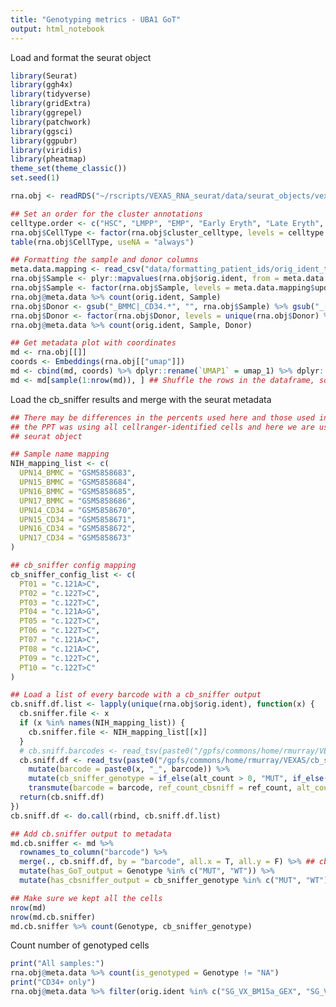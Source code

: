 ```yaml
---
title: "Genotyping metrics - UBA1 GoT"
output: html_notebook
---
```


Load and format the seurat object
```r
library(Seurat)
library(ggh4x)
library(tidyverse)
library(gridExtra)
library(ggrepel)
library(patchwork)
library(ggsci)
library(ggpubr)
library(viridis)
library(pheatmap)
theme_set(theme_classic())
set.seed(1)

rna.obj <- readRDS("~/rscripts/VEXAS_RNA_seurat/data/seurat_objects/vexas_final_RNA_data_celltypes_umap_updated_20231218.rds")

## Set an order for the cluster annotations
celltype.order <- c("HSC", "LMPP", "EMP", "Early Eryth", "Late Eryth", "MkP", "BaEoMa", "CLP", "GMP", "cDC", "CD14 Mono", "B", "pDC", "CD4 T", "CD8 T", "NK", "Plasma")
rna.obj$CellType <- factor(rna.obj$cluster_celltype, levels = celltype.order)
table(rna.obj$CellType, useNA = "always")

## Formatting the sample and donor columns
meta.data.mapping <- read_csv("data/formatting_patient_ids/orig_ident_to_study_id_mapping_manually_updated_2024-03-29.csv")
rna.obj$Sample <- plyr::mapvalues(rna.obj$orig.ident, from = meta.data.mapping$orig.ident, to = meta.data.mapping$updated_name)
rna.obj$Sample <- factor(rna.obj$Sample, levels = meta.data.mapping$updated_name %>% sort())
rna.obj@meta.data %>% count(orig.ident, Sample)
rna.obj$Donor <- gsub("_BMMC|_CD34.*", "", rna.obj$Sample) %>% gsub("_[A|B]", "", .)
rna.obj$Donor <- factor(rna.obj$Donor, levels = unique(rna.obj$Donor) %>% sort())
rna.obj@meta.data %>% count(orig.ident, Sample, Donor)

## Get metadata plot with coordinates
md <- rna.obj[[]]
coords <- Embeddings(rna.obj[["umap"]])
md <- cbind(md, coords) %>% dplyr::rename(`UMAP1` = umap_1) %>% dplyr::rename(`UMAP2` = umap_2)
md <- md[sample(1:nrow(md)), ] ## Shuffle the rows in the dataframe, so plotting order is random

```



Load the cb_sniffer results and merge with the seurat metadata
```r
## There may be differences in the percents used here and those used in the PPT made previously because
## the PPT was using all cellranger-identified cells and here we are using only cells in our final QC-filtered
## seurat object

## Sample name mapping
NIH_mapping_list <- c(
  UPN14_BMMC = "GSM5858683",
  UPN15_BMMC = "GSM5858684",
  UPN16_BMMC = "GSM5858685",
  UPN17_BMMC = "GSM5858686",
  UPN14_CD34 = "GSM5858670",
  UPN15_CD34 = "GSM5858671",
  UPN16_CD34 = "GSM5858672",
  UPN17_CD34 = "GSM5858673"
)

## cb_sniffer config mapping
cb_sniffer_config_list <- c(
  PT01 = "c.121A>C",
  PT02 = "c.122T>C",
  PT03 = "c.122T>C",
  PT04 = "c.121A>G",
  PT05 = "c.122T>C",
  PT06 = "c.122T>C",
  PT07 = "c.121A>C",
  PT08 = "c.121A>C",
  PT09 = "c.122T>C",
  PT10 = "c.122T>C"
)

## Load a list of every barcode with a cb_sniffer output
cb.sniff.df.list <- lapply(unique(rna.obj$orig.ident), function(x) {
  cb.sniffer.file <- x
  if (x %in% names(NIH_mapping_list)) {
    cb.sniffer.file <- NIH_mapping_list[[x]]
  }
  # cb.sniff.barcodes <- read_tsv(paste0("/gpfs/commons/home/rmurray/VEXAS/cb_sniffer/output/", cb.sniffer.file, "/", cb.sniffer.file, "_counts_CB.tsv")) %>% pull(barcode) %>% paste0(x, "_", .)
  cb.sniff.df <- read_tsv(paste0("/gpfs/commons/home/rmurray/VEXAS/cb_sniffer/output/", cb.sniffer.file, "/", cb.sniffer.file, "_counts_CB.tsv")) %>% 
    mutate(barcode = paste0(x, "_", barcode)) %>% 
    mutate(cb_sniffer_genotype = if_else(alt_count > 0, "MUT", if_else(ref_count > 0, "WT", "Unknown"))) %>% 
    transmute(barcode = barcode, ref_count_cbsniff = ref_count, alt_count_cbsniff = alt_count, cb_sniffer_genotype = cb_sniffer_genotype)
  return(cb.sniff.df)
})
cb.sniff.df <- do.call(rbind, cb.sniff.df.list)

## Add cb.sniffer output to metadata
md.cb.sniffer <- md %>% 
  rownames_to_column("barcode") %>% 
  merge(., cb.sniff.df, by = "barcode", all.x = T, all.y = F) %>% ## cb_sniffer is run on the cellranger output bams, will have some extra cells we QC-filter out
  mutate(has_GoT_output = Genotype %in% c("MUT", "WT")) %>% 
  mutate(has_cbsniffer_output = cb_sniffer_genotype %in% c("MUT", "WT"))

## Make sure we kept all the cells
nrow(md)
nrow(md.cb.sniffer)
md.cb.sniffer %>% count(Genotype, cb_sniffer_genotype)

```

Count number of genotyped cells
```r
print("All samples:")
rna.obj@meta.data %>% count(is_genotyped = Genotype != "NA")
print("CD34+ only")
rna.obj@meta.data %>% filter(orig.ident %in% c("SG_VX_BM15a_GEX", "SG_VX_BM15b_GEX", "UPN14_CD34", "UPN15_CD34", "UPN16_CD34", "UPN17_CD34", "VEXAS_BM1_CD34_plus_SR", "VEXAS_c_BM2_CD34_plus_SR", "VX_BM14_Fpos_GEX")) %>% count(is_genotyped =Genotype != 'NA')

```

